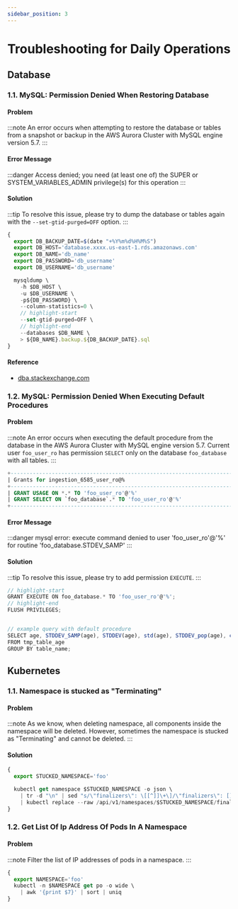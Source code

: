 ```yaml
---
sidebar_position: 3
---
```



# Troubleshooting for Daily Operations

## Database

### 1.1. MySQL: Permission Denied When Restoring Database

#### Problem

:::note
An error occurs when attempting to restore the database or tables from a snapshot or backup in the AWS Aurora Cluster with MySQL engine version 5.7.
:::

#### Error Message

:::danger
Access denied; you need (at least one of) the SUPER or
SYSTEM_VARIABLES_ADMIN privilege(s) for this operation
:::

#### Solution

:::tip
To resolve this issue, please try to dump the database or tables again with the `--set-gtid-purged=OFF` option.
:::

```jsx title="/scrips/dump_mysql.sh"
{
  export DB_BACKUP_DATE=$(date "+%Y%m%d%H%M%S")
  export DB_HOST='database.xxxx.us-east-1.rds.amazonaws.com'
  export DB_NAME='db_name'
  export DB_PASSWORD='db_username'
  export DB_USERNAME='db_username'

  mysqldump \
    -h $DB_HOST \
    -u $DB_USERNAME \
    -p${DB_PASSWORD} \
    --column-statistics=0 \
    // highlight-start
    --set-gtid-purged=OFF \
    // highlight-end
    --databases $DB_NAME \
    > ${DB_NAME}.backup.${DB_BACKUP_DATE}.sql
}
```

#### Reference

* [dba.stackexchange.com](https://dba.stackexchange.com/questions/317261/access-denied-you-need-at-least-one-of-the-super-or-system-variables-admin-pr)


### 1.2. MySQL: Permission Denied When Executing Default Procedures

#### Problem

:::note
An error occurs when executing the default procedure from the database in the AWS Aurora Cluster with MySQL engine version 5.7. Current user `foo_user_ro` has permission `SELECT` only on the database `foo_database` with all tables.
:::

```sql
+-----------------------------------------------------------------------------+
| Grants for ingestion_6585_user_ro@%                                         |
+-----------------------------------------------------------------------------+
| GRANT USAGE ON *.* TO 'foo_user_ro'@'%'                                     |
| GRANT SELECT ON `foo_database`.* TO 'foo_user_ro'@'%'                       |
+-----------------------------------------------------------------------------+
````

#### Error Message

:::danger
mysql error: execute command denied to user 'foo_user_ro'@'%' for routine 'foo_database.STDEV_SAMP'
:::

#### Solution

:::tip
To resolve this issue, please try to add permission `EXECUTE`.
:::

```jsx
// highlight-start
GRANT EXECUTE ON foo_database.* TO 'foo_user_ro'@'%';
// highlight-end
FLUSH PRIVILEGES;


// example query with default procedure
SELECT age, STDDEV_SAMP(age), STDDEV(age), std(age), STDDEV_pop(age), count(*)
FROM tmp_table_age
GROUP BY table_name;
```



## Kubernetes

### 1.1. Namespace is stucked as "Terminating"

#### Problem

:::note
As we know, when deleting namespace, all components inside the namespace will be deleted. However, sometimes the namespace is stucked as "Terminating" and cannot be deleted.
:::

#### Solution

```jsx
{
  export STUCKED_NAMESPACE='foo'

  kubectl get namespace $STUCKED_NAMESPACE -o json \
    | tr -d "\n" | sed "s/\"finalizers\": \[[^]]\+\]/\"finalizers\": []/" \
    | kubectl replace --raw /api/v1/namespaces/$STUCKED_NAMESPACE/finalize -f -
}
```

### 1.2. Get List Of Ip Address Of Pods In A Namespace

#### Problem

:::note
Filter the list of IP addresses of pods in a namespace.
:::

```jsx
{
  export NAMESPACE='foo'
  kubectl -n $NAMESPACE get po -o wide \
    | awk '{print $7}' | sort | uniq
}
```
